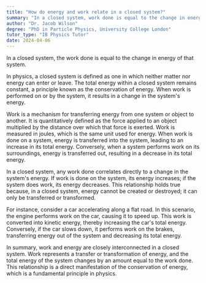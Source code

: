 ```yaml
---
title: "How do energy and work relate in a closed system?"
summary: "In a closed system, work done is equal to the change in energy of the system."
author: "Dr. Jacob Wilson"
degree: "PhD in Particle Physics, University College London"
tutor_type: "IB Physics Tutor"
date: 2024-04-06
---
```


In a closed system, the work done is equal to the change in energy of that system.

In physics, a closed system is defined as one in which neither matter nor energy can enter or leave. The total energy within a closed system remains constant, a principle known as the conservation of energy. When work is performed on or by the system, it results in a change in the system's energy.

Work is a mechanism for transferring energy from one system or object to another. It is quantitatively defined as the force applied to an object multiplied by the distance over which that force is exerted. Work is measured in joules, which is the same unit used for energy. When work is done on a system, energy is transferred into the system, leading to an increase in its total energy. Conversely, when a system performs work on its surroundings, energy is transferred out, resulting in a decrease in its total energy.

In a closed system, any work done correlates directly to a change in the system's energy. If work is done on the system, its energy increases; if the system does work, its energy decreases. This relationship holds true because, in a closed system, energy cannot be created or destroyed; it can only be transferred or transformed.

For instance, consider a car accelerating along a flat road. In this scenario, the engine performs work on the car, causing it to speed up. This work is converted into kinetic energy, thereby increasing the car's total energy. Conversely, if the car slows down, it performs work on the brakes, transferring energy out of the system and decreasing its total energy.

In summary, work and energy are closely interconnected in a closed system. Work represents a transfer or transformation of energy, and the total energy of the system changes by an amount equal to the work done. This relationship is a direct manifestation of the conservation of energy, which is a fundamental principle in physics.
    